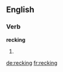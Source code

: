 ==English==

===Verb===
'''recking'''

# {{present participle of|reck}}

[[de:recking]]
[[fr:recking]]